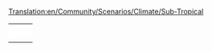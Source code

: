 [[Translation:en/Community/Scenarios/Climate/Sub-Tropical]]
{{en/Community/Scenarios/Scenarios by setting}}

{|
|-
|style="border:none;background:white"|
{{Page:en/Community/Scenarios/Islands}}

|style="border:none;background:white"|
{{Page:en/Community/Scenarios/Echo}}

|style="border:none;background:white"|
{{Page:en/Community/Scenarios/The Isles}}

|-

|style="border:none;background:white"|
{{Page:en/Community/Scenarios/Tropical River}}

|style="border:none;background:white"|
{{Page:en/Community/Scenarios/Chatham Islands}}

|style="border:none;background:white"|
{{Page:en/Community/Scenarios/Alexander to Karthoum}}

|-
|style="border:none;background:white"|
{{Page:en/Community/Scenarios/Desert Tracking}}

|style="border:none;background:white"|
{{Page:en/Community/Scenarios/Jamaica}}

|style="border:none;background:white"|
{{Page:en/Community/Scenarios/The Barrens}}

|-
|style="border:none;background:white"|
{{Page:en/Community/Scenarios/Malta}}

|style="border:none;background:white"|
{{Page:en/Fjordia}}

|style="border:none;background:white"|
{{Page:en/Community/Scenarios/Cuba}}


|-
|style="border:none;background:white"|
{{Page:en/Jungle Urbaine (Paris)}}


|-
|}
